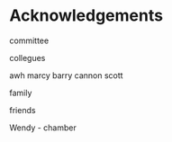 # Acknowledgements

committee 

collegues


awh 
marcy 
barry 
cannon 
scott 


family 

friends 


Wendy - chamber 